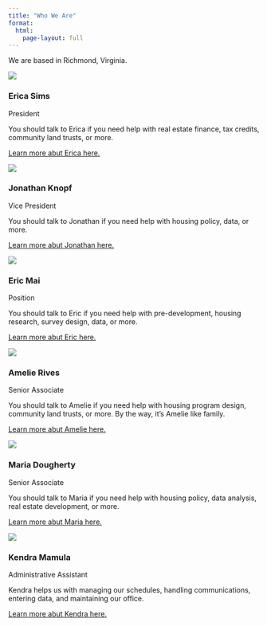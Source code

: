 ```yaml
---
title: "Who We Are"
format: 
  html:
    page-layout: full
---
```


We are based in Richmond, Virginia.

::: {.container}
::: {.row}
::: {.col-md-4}
::: {.listing-box .has-image}
::: {.listing-box-image-container}
![](images/team/erica.jpg){.listing-box-image}
:::

::: {.listing-box-content}
### Erica Sims {.listing-box-title}

::: {.listing-box-subtitle}
President
:::

::: {.listing-box-body}
You should talk to Erica if you need help with real estate finance, tax credits, community land trusts, or more.

[Learn more abut Erica here.](./erica.html)
:::
:::
:::
:::

::: {.col-md-4}
::: {.listing-box .has-image}
::: {.listing-box-image-container}
![](images/team/jtk.jpg){.listing-box-image}
:::

::: {.listing-box-content}
### Jonathan Knopf {.listing-box-title}

::: {.listing-box-subtitle}
Vice President
:::

::: {.listing-box-body}
You should talk to Jonathan if you need help with housing policy, data, or more.

[Learn more abut Jonathan here.](./jonathan.html)

:::
:::
:::
:::

::: {.col-md-4}
::: {.listing-box .has-image}
::: {.listing-box-image-container}
![](images/team/eric.jpg){.listing-box-image}
:::

::: {.listing-box-content}
### Eric Mai {.listing-box-title}

::: {.listing-box-subtitle}
Position
:::

::: {.listing-box-body}
You should talk to Eric if you need help with pre-development, housing research, survey design, data, or more.

[Learn more abut Eric here.](./eric.html)

:::
:::
:::
:::
:::
:::

::: {.container}
::: {.row}
::: {.col-md-4}
::: {.listing-box .has-image}
::: {.listing-box-image-container}
![](images/team/amelie.jpg){.listing-box-image}
:::

::: {.listing-box-content}
### Amelie Rives {.listing-box-title}

::: {.listing-box-subtitle}
Senior Associate
:::

::: {.listing-box-body}
You should talk to Amelie if you need help with housing program design, community land trusts, or more. By the way, it's Amelie like family.

[Learn more abut Amelie here.](./amelie.html)

:::
:::
:::
:::

::: {.col-md-4}
::: {.listing-box .has-image}
::: {.listing-box-image-container}
![](images/team/maria.jpg){.listing-box-image}
:::

::: {.listing-box-content}
### Maria Dougherty {.listing-box-title}

::: {.listing-box-subtitle}
Senior Associate
:::

::: {.listing-box-body}
You should talk to Maria if you need help with housing policy, data analysis, real estate development, or more.

[Learn more abut Maria here.](./maria.html)

:::
:::
:::
:::

::: {.col-md-4}
::: {.listing-box .has-image}
::: {.listing-box-image-container}
![](images/team/kendra.jpg){.listing-box-image}
:::

::: {.listing-box-content}
### Kendra Mamula {.listing-box-title}

::: {.listing-box-subtitle}
Administrative Assistant
:::

::: {.listing-box-body}
Kendra helps us with managing our schedules, handling communications, entering data, and maintaining our office.

[Learn more abut Kendra here.](./kendra.html)

:::
:::
:::
:::
:::
:::